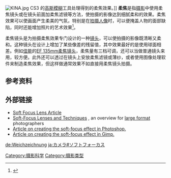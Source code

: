 [[Image:KINA.jpg|thumb]] CS3 的[[高斯模糊|高斯模糊]]工具处理得到的柔焦效果。]]
'''柔焦'''是指[[摄影|摄影]]中使用柔焦镜头或在镜头前面加柔焦滤镜等方法，使拍摄的影像达到细腻柔和的效果。柔焦效果可以使画面产生柔美的气氛，特别是在[[人像攝影|拍摄人像]]时，可以便掩盖人物的面部缺陷，同时还能增加照片的艺术效果<ref>{{cite web | language = zh-cn | publisher = 中国摄影在线 | title = 实例谈柔焦摄影技法 | url = http://arts.cphoto.net/Html/syll/xxyd/101321237.html | date = 2009-02-27 | accessdate = 2011-10-03 | archive-url = https://web.archive.org/web/20130207030927/http://arts.cphoto.net/Html/syll/xxyd/101321237.html | archive-date = 2013-02-07 | dead-url = yes }}</ref>。

柔焦镜头是为拍摄柔焦效果专门设计的一种[[镜头|镜头]]，可以使拍摄的影像既清晰又柔和。这种镜头在设计上增加了某些像差的残留值，其中效果最好的是使用球面相差。例如[[佳能|佳能]]的[[佳能_EF_135mm_鏡頭|EF 135mm柔焦镜头]]，柔焦量有三档可调，还可以当做普通镜头来用，较方便。此外还可以透过在镜头上安放柔焦滤镜或薄纱，或者使用图像处理软件来制造柔焦效果，但这样做通常效果不如直接用柔焦镜头拍摄。

==参考资料==
{{reflist}}
==外部链接==
{{Commons|Soft focus}}
*[http://www.antiquecameras.net/softfocuslenses.html Soft Focus Lens Article] {{Wayback|url=http://www.antiquecameras.net/softfocuslenses.html |date=20210129035442 }}
*[http://www.largeformatphotography.info/soft-focus.html Soft-Focus Lenses and Techniques] {{Wayback|url=http://www.largeformatphotography.info/soft-focus.html |date=20200512205141 }}, an overview for [[large_format|large format]] photographers
*[https://web.archive.org/web/20081224012500/http://forrestcroce.com/Articles/DigitalSoftFocus.html Article on creating the soft-focus effect in Photoshop.]
*[http://www.gimpforphotos.com/tutorials-beginner/flou-effect-soft-focus.html Article on creating the soft-focus effect in Gimp.] {{Wayback|url=http://www.gimpforphotos.com/tutorials-beginner/flou-effect-soft-focus.html |date=20200223215322 }}

[[Category:摄影科学|Category:摄影科学]]
[[Category:摄影类型|Category:摄影类型]]

[[de:Weichzeichnung|de:Weichzeichnung]]
[[ja:カメラ#ソフトフォーカス|ja:カメラ#ソフトフォーカス]]